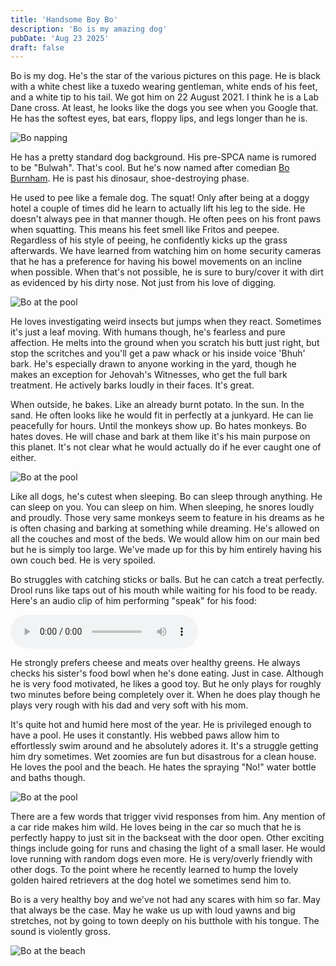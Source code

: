 ```yaml
---
title: 'Handsome Boy Bo'
description: 'Bo is my amazing dog'
pubDate: 'Aug 23 2025'
draft: false
---
```



Bo is my dog. He's the star of the various pictures on this page. He is black with a white chest like a tuxedo wearing gentleman, white ends of his feet, and a white tip to his tail. We got him on 22 August 2021. I think he is a Lab Dane cross. At least, he looks like the dogs you see when you Google that. He has the softest eyes, bat ears, floppy lips, and legs longer than he is. 

<Image src={bo1} alt="Bo napping" class="rounded-lg shadow-md my-6" />

He has a pretty standard dog background. His pre-SPCA name is rumored to be "Bulwah". That's cool. But he's now named after comedian <a href="https://www.youtube.com/watch?v=ejc5zic4q2A" target="_blank">Bo Burnham</a>. He is past his dinosaur, shoe-destroying phase.

He used to pee like a female dog. The squat! Only after being at a doggy hotel a couple of times did he learn to actually lift his leg to the side. He doesn't always pee in that manner though. He often pees on his front paws when squatting. This means his feet smell like Fritos and peepee. Regardless of his style of peeing, he confidently kicks up the grass afterwards. We have learned from watching him on home security cameras that he has a preference for having his bowel movements on an incline when possible. When that's not possible, he is sure to bury/cover it with dirt as evidenced by his dirty nose. Not just from his love of digging. 

<Image src={bo5} alt="Bo at the pool" class="rounded-lg shadow-md my-6" />

He loves investigating weird insects but jumps when they react. Sometimes it's just a leaf moving. With humans though, he's fearless and pure affection. He melts into the ground when you scratch his butt just right, but stop the scritches and you'll get a paw whack or his inside voice 'Bhuh' bark. He's especially drawn to anyone working in the yard, though he makes an exception for Jehovah's Witnesses, who get the full bark treatment. He actively barks loudly in their faces. It's great. 

When outside, he bakes. Like an already burnt potato. In the sun. In the sand. He often looks like he would fit in perfectly at a junkyard. He can lie peacefully for hours. Until the monkeys show up. Bo hates monkeys. Bo hates doves. He will chase and bark at them like it's his main purpose on this planet. It's not clear what he would actually do if he ever caught one of either. 

<Image src={bo3} alt="Bo at the pool" class="rounded-lg shadow-md my-6" />

Like all dogs, he's cutest when sleeping. Bo can sleep through anything. He can sleep on you. You can sleep on him. When sleeping, he snores loudly and proudly. Those very same monkeys seem to feature in his dreams as he is often chasing and barking at something while dreaming. He's allowed on all the couches and most of the beds. We would allow him on our main bed but he is simply too large. We've made up for this by him entirely having his own couch bed. He is very spoiled.

Bo struggles with catching sticks or balls. But he can catch a treat perfectly. Drool runs like taps out of his mouth while waiting for his food to be ready. Here's an audio clip of him performing "speak" for his food: 

<audio controls class="my-4">
  <source src="/audio/handsome-boy-bo.m4a" type="audio/mp4" />
  <source src="/audio/handsome-boy-bo.m4a" type="audio/x-m4a" />
  Your browser does not support the audio element.
</audio>

He strongly prefers cheese and meats over healthy greens. He always checks his sister's food bowl when he's done eating. Just in case. Although he is very food motivated, he likes a good toy. But he only plays for roughly two minutes before being completely over it. When he does play though he plays very rough with his dad and very soft with his mom.

It's quite hot and humid here most of the year. He is privileged enough to have a pool. He uses it constantly. His webbed paws allow him to effortlessly swim around and he absolutely adores it. It's a struggle getting him dry sometimes. Wet zoomies are fun but disastrous for a clean house. He loves the pool and the beach. He hates the spraying "No!" water bottle and baths though. 

<Image src={bo4} alt="Bo at the pool" class="rounded-lg shadow-md my-6" />

There are a few words that trigger vivid responses from him. Any mention of a car ride makes him wild. He loves being in the car so much that he is perfectly happy to just sit in the backseat with the door open. Other exciting things include going for runs and chasing the light of a small laser. He would love running with random dogs even more. He is very/overly friendly with other dogs. To the point where he recently learned to hump the lovely golden haired retrievers at the dog hotel we sometimes send him to. 

Bo is a very healthy boy and we've not had any scares with him so far. May that always be the case. May he wake us up with loud yawns and big stretches, not by going to town deeply on his butthole with his tongue. The sound is violently gross.

<Image src={bo2} alt="Bo at the beach" class="rounded-lg shadow-md my-6" />